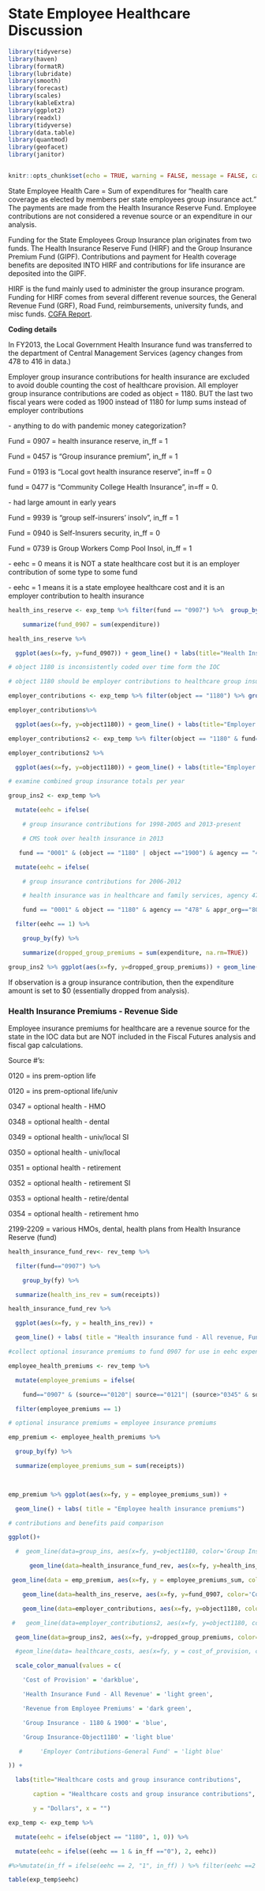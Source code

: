 # State Employee Healthcare Discussion

```r

library(tidyverse)
library(haven)
library(formatR)
library(lubridate)
library(smooth)
library(forecast)
library(scales)
library(kableExtra)
library(ggplot2)
library(readxl)
library(tidyverse)
library(data.table)
library(quantmod)
library(geofacet)
library(janitor)


knitr::opts_chunk$set(echo = TRUE, warning = FALSE, message = FALSE, cache = TRUE, eval=FALSE)

```

State Employee Health Care = Sum of expenditures for "health care coverage as elected by members per state employees group insurance act." The payments are made from the Health Insurance Reserve Fund. Employee contributions are not considered a revenue source or an expenditure in our analysis.

Funding for the State Employees Group Insurance plan originates from two funds. The Health Insurance Reserve Fund (HIRF) and the Group Insurance Premium Fund (GIPF). Contributions and payment for Health coverage benefits are deposited INTO HIRF and contributions for life insurance are deposited into the GIPF.

HIRF is the fund mainly used to administer the group insurance program. Funding for HIRF comes from several different revenue sources, the General Revenue Fund (GRF), Road Fund, reimbursements, university funds, and misc funds. [CGFA Report](https://cgfa.ilga.gov/Upload/fy2011stateemployees'groupinsurance.pdf).

**Coding details**

In FY2013, the Local Government Health Insurance fund was transferred to the department of Central Management Services (agency changes from 478 to 416 in data.)

Employer group insurance contributions for health insurance are excluded to avoid double counting the cost of healthcare provision. All employer group insurance contributions are coded as object = 1180. BUT the last two fiscal years were coded as 1900 instead of 1180 for lump sums instead of employer contributions

\- anything to do with pandemic money categorization?

Fund = 0907 = health insurance reserve, in_ff = 1

Fund = 0457 is "Group insurance premium", in_ff = 1

Fund = 0193 is "Local govt health insurance reserve", in=ff = 0

fund = 0477 is "Community College Health Insurance", in=ff = 0.

\- had large amount in early years

Fund = 9939 is "group self-insurers' insolv", in_ff = 1

Fund = 0940 is Self-Insurers security, in_ff = 0

Fund = 0739 is Group Workers Comp Pool Insol, in_ff = 1

\- eehc = 0 means it is NOT a state healthcare cost but it is an employer contribution of some type to some fund

\- eehc = 1 means it is a state employee healthcare cost and it is an employer contribution to health insurance

```r

health_ins_reserve <- exp_temp %>% filter(fund == "0907") %>%  group_by(fy) %>% 

    summarize(fund_0907 = sum(expenditure)) 

health_ins_reserve %>% 

  ggplot(aes(x=fy, y=fund_0907)) + geom_line() + labs(title="Health Insurance Reserve", subtitle = "Sum of expenditures from fund 907")

# object 1180 is inconsistently coded over time form the IOC 

# object 1180 should be employer contributions to healthcare group insurance

employer_contributions <- exp_temp %>% filter(object == "1180") %>% group_by(fy) %>% summarize(object1180 = sum(expenditure)) 

employer_contributions%>% 

  ggplot(aes(x=fy, y=object1180)) + geom_line() + labs(title="Employer Contributions to Healthcare Group Insurance, IOC Object 1180")

employer_contributions2 <- exp_temp %>% filter(object == "1180" & fund=="0001") %>% group_by(fy) %>% summarize(object1180 = sum(expenditure)) 

employer_contributions2 %>% 

  ggplot(aes(x=fy, y=object1180)) + geom_line() + labs(title="Employer Contributions to Healthcare Group Insurance", subtitle = "IOC Object 1180 from Fund 001")

# examine combined group insurance totals per year

group_ins2 <- exp_temp %>% 

  mutate(eehc = ifelse(

    # group insurance contributions for 1998-2005 and 2013-present

    # CMS took over health insurance in 2013

   fund == "0001" & (object == "1180" | object =="1900") & agency == "416" & appr_org=="20", 1, 0) )%>% 

  mutate(eehc = ifelse(

    # group insurance contributions for 2006-2012

    # health insurance was in healthcare and family services, agency 478 for a few years

    fund == "0001" & object == "1180" & agency == "478" & appr_org=="80", 1, eehc) )%>%

  filter(eehc == 1) %>% 

    group_by(fy) %>% 

    summarize(dropped_group_premiums = sum(expenditure, na.rm=TRUE))

group_ins2 %>% ggplot(aes(x=fy, y=dropped_group_premiums)) + geom_line() + labs(title="Employer Healthcare Group Insurance Contributions", subtitle= " - Dropped from analysis to avoid double counting healthcare expenditures", caption = "Objects 1180 and 1900 from fund 0001. See code for additional coding details.")
```

If observation is a group insurance contribution, then the expenditure amount is set to \$0 (essentially dropped from analysis).

### Health Insurance Premiums - Revenue Side

Employee insurance premiums for healthcare are a revenue source for the state in the IOC data but are NOT included in the Fiscal Futures analysis and fiscal gap calculations.

Source \#'s:

0120 = ins prem-option life

0120 = ins prem-optional life/univ

0347 = optional health - HMO

0348 = optional health - dental

0349 = optional health - univ/local SI

0350 = optional health - univ/local

0351 = optional health - retirement

0352 = optional health - retirement SI

0353 = optional health - retire/dental

0354 = optional health - retirement hmo

2199-2209 = various HMOs, dental, health plans from Health Insurance Reserve (fund)

```r

health_insurance_fund_rev<- rev_temp %>% 

  filter(fund=="0907") %>% 

    group_by(fy) %>%

  summarize(health_ins_rev = sum(receipts)) 

health_insurance_fund_rev %>% 

  ggplot(aes(x=fy, y = health_ins_rev)) + 

  geom_line() + labs( title = "Health insurance fund - All revenue, Fund 0907")

#collect optional insurance premiums to fund 0907 for use in eehc expenditure  

employee_health_premiums <- rev_temp %>% 

  mutate(employee_premiums = ifelse(

    fund=="0907" & (source=="0120"| source=="0121"| (source>"0345" & source<"0357")|(source>"2199" & source<"2209")), 1, 0)) %>%

  filter(employee_premiums == 1)

# optional insurance premiums = employee insurance premiums

emp_premium <- employee_health_premiums %>%

  group_by(fy) %>%

  summarize(employee_premiums_sum = sum(receipts))

  

emp_premium %>% ggplot(aes(x=fy, y = employee_premiums_sum)) + 

  geom_line() + labs( title = "Employee health insurance premiums")

# contributions and benefits paid comparison

ggplot()+

  #  geom_line(data=group_ins, aes(x=fy, y=object1180, color='Group Insurance1')) +

      geom_line(data=health_insurance_fund_rev, aes(x=fy, y=health_ins_rev, color='Health Insurance Fund - All Revenue')) +

 geom_line(data = emp_premium, aes(x=fy, y = employee_premiums_sum, color = 'Revenue from Employee Premiums')) +

    geom_line(data=health_ins_reserve, aes(x=fy, y=fund_0907, color='Cost of Provision')) +

    geom_line(data=employer_contributions, aes(x=fy, y=object1180, color='Group Insurance-Object1180')) +

 #   geom_line(data=employer_contributions2, aes(x=fy, y=object1180, color='Employer Contributions-General Fund')) +

  geom_line(data=group_ins2, aes(x=fy, y=dropped_group_premiums, color='Group Insurance - 1180 & 1900')) +

  #geom_line(data= healthcare_costs, aes(x=fy, y = cost_of_provision, color = 'Healthcare Costs'))+ 

  scale_color_manual(values = c(

    'Cost of Provision' = 'darkblue',

    'Health Insurance Fund - All Revenue' = 'light green',

    'Revenue from Employee Premiums' = 'dark green',

    'Group Insurance - 1180 & 1900' = 'blue',

    'Group Insurance-Object1180' = 'light blue'

   #     'Employer Contributions-General Fund' = 'light blue'

)) +

  labs(title="Healthcare costs and group insurance contributions", 

       caption = "Healthcare costs and group insurance contributions", 

       y = "Dollars", x = "")

exp_temp <- exp_temp %>% 

  mutate(eehc = ifelse(object == "1180", 1, 0)) %>%

  mutate(eehc = ifelse((eehc == 1 & in_ff =="0"), 2, eehc))

#%>%mutate(in_ff = ifelse(eehc == 2, "1", in_ff) ) %>% filter(eehc ==2 )

table(exp_temp$eehc)
```
